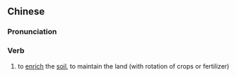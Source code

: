 {{also|养地}}
==Chinese==
{{zh-forms|s=养地}}

===Pronunciation===
{{zh-pron
|m=yǎngdì
|c=joeng5 dei6
|cat=v
}}

===Verb===
{{zh-verb}}

# to [[enrich]] the [[soil]], to maintain the land (with rotation of crops or fertilizer)